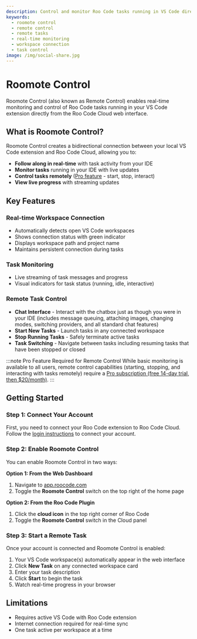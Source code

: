 ```yaml
---
description: Control and monitor Roo Code tasks running in VS Code directly from your browser with Roomote Control's real-time bidirectional connection.
keywords:
  - roomote control
  - remote control
  - remote tasks
  - real-time monitoring
  - workspace connection
  - task control
image: /img/social-share.jpg
---
```



# Roomote Control

Roomote Control (also known as Remote Control) enables real-time monitoring and control of Roo Code tasks running in your VS Code extension directly from the Roo Code Cloud web interface.

## What is Roomote Control?

Roomote Control creates a bidirectional connection between your local VS Code extension and Roo Code Cloud, allowing you to:

- **Follow along in real-time** with task activity from your IDE
- **Monitor tasks** running in your IDE with live updates
- **Control tasks remotely** ([Pro feature](/roo-code-cloud/billing-subscriptions#pro-plan-20month) - start, stop, interact)
- **View live progress** with streaming updates

## Key Features

### Real-time Workspace Connection

- Automatically detects open VS Code workspaces
- Shows connection status with green <Codicon name="wifi" /> indicator
- Displays workspace path and project name
- Maintains persistent connection during tasks

### Task Monitoring

- Live streaming of task messages and progress
- Visual indicators for task status (running, idle, interactive)

### Remote Task Control

- **Chat Interface** - Interact with the chatbox just as though you were in your IDE (includes message queuing, attaching images, changing modes, switching providers, and all standard chat features)
- **Start New Tasks** - Launch tasks in any connected workspace
- **Stop Running Tasks** - Safely terminate active tasks
- **Task Switching** - Navigate between tasks including resuming tasks that have been stopped or closed

:::note Pro Feature Required for Remote Control
While basic monitoring is available to all users, remote control capabilities (starting, stopping, and interacting with tasks remotely) require a [Pro subscription (free 14-day trial, then $20/month)](/roo-code-cloud/billing-subscriptions#pro-plan-20month).
:::

## Getting Started

### Step 1: Connect Your Account

First, you need to connect your Roo Code extension to Roo Code Cloud. Follow the [login instructions](/roo-code-cloud/login#getting-started) to connect your account.

### Step 2: Enable Roomote Control

You can enable Roomote Control in two ways:

**Option 1: From the Web Dashboard**
1. Navigate to [app.roocode.com](https://app.roocode.com)
2. Toggle the **Roomote Control** switch on the top right of the home page

**Option 2: From the Roo Code Plugin**
1. Click the **cloud icon** <Codicon name="cloud" /> in the top right corner of Roo Code
2. Toggle the **Roomote Control** switch in the Cloud panel

### Step 3: Start a Remote Task

Once your account is connected and Roomote Control is enabled:
1. Your VS Code workspace(s) automatically appear in the web interface
2. Click **New Task** on any connected workspace card
3. Enter your task description
4. Click **Start** to begin the task
5. Watch real-time progress in your browser


## Limitations

- Requires active VS Code with Roo Code extension
- Internet connection required for real-time sync
- One task active per workspace at a time
